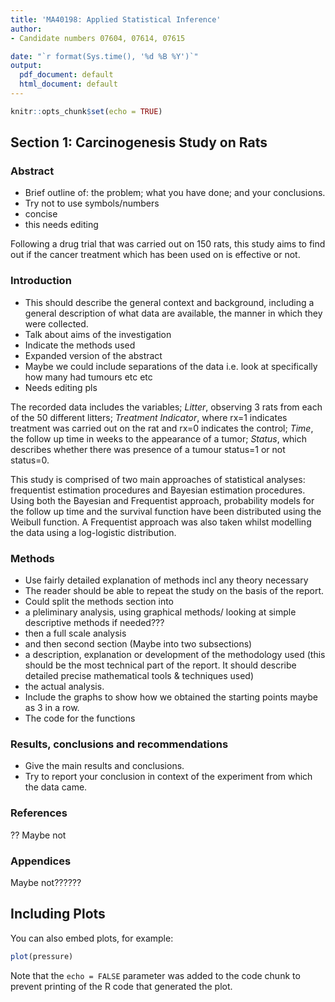 ---
title: 'MA40198: Applied Statistical Inference'
author: 
- Candidate numbers 07604, 07614, 07615

date: "`r format(Sys.time(), '%d %B %Y')`"
output:
  pdf_document: default
  html_document: default
---

```{r setup, include=FALSE}
knitr::opts_chunk$set(echo = TRUE)
```

## Section 1: Carcinogenesis Study on Rats

### Abstract
* Brief outline of: the problem; what you have done; and your conclusions. 
* Try not to use symbols/numbers 
* concise
* this needs editing  

Following a drug trial that was carried out on 150 rats, this study aims to find out if the cancer treatment which has been used on is effective or not.  

### Introduction

* This should describe the general context and background, including a general description of what data are available, the manner in which they were collected. 
* Talk about aims of the investigation 
* Indicate the methods used
* Expanded version of the abstract
* Maybe we could include separations of the data i.e. look at specifically how many had tumours etc etc
* Needs editing pls

The recorded data includes the variables; *Litter*, observing 3 rats from each of the 50 different litters;  *Treatment Indicator*, where rx=1 indicates treatment was carried out on the rat and rx=0 indicates the control; *Time*, the follow up time in weeks to the appearance of a tumor; *Status*, which describes whether there was presence of a tumour status=1 or not status=0. 

This study is comprised of two main approaches of statistical analyses: frequentist estimation procedures and Bayesian estimation procedures. Using both the Bayesian and Frequentist approach, probability models for the follow up time and the survival function have been distributed using the Weibull function. A Frequentist approach was also taken whilst modelling the data using a log-logistic distribution. 

### Methods

* Use fairly detailed explanation of methods incl any theory necessary
* The reader should be able to repeat the study on the basis of the report.
* Could split the methods section into 
+ a pleliminary analysis, using graphical methods/ looking at simple descriptive methods if needed???
+ then a full scale analysis
* and then second section (Maybe into two subsections)
+ a description, explanation or development of the methodology used (this should be the most technical part of the report. It should describe detailed precise mathematical tools & techniques used)
+ the actual analysis.
* Include the graphs to show how we obtained the starting points maybe as 3 in a row.
* The code for the functions

### Results, conclusions and recommendations
* Give the main results and conclusions. 
* Try to report your conclusion in context of the experiment from which the data came.

### References
?? Maybe not

### Appendices
Maybe not??????

## Including Plots

You can also embed plots, for example:

```{r pressure, echo=FALSE}
plot(pressure)
```

Note that the `echo = FALSE` parameter was added to the code chunk to prevent printing of the R code that generated the plot.
